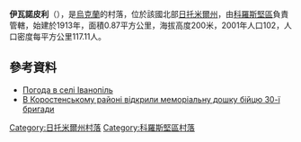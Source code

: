 {{coord|50|54|56|N|28|12|34|E|scale:30000|display=title}}

'''伊瓦諾皮利'''（{{lang-uk|Іванопіль}}），是[[烏克蘭|烏克蘭]]的村落，位於該國北部[[日托米爾州|日托米爾州]]，由[[科羅斯堅區|科羅斯堅區]]負責管轄，始建於1913年，面積0.87平方公里，海拔高度200米，2001年人口102，人口密度每平方公里117.11人。

==參考資料==
* [http://weather.in.ua/ua/zhitomirskaja/9441 Погода в селі Іванопіль] {{Wayback|url=http://weather.in.ua/ua/zhitomirskaja/9441 |date=20111219160346 }}
* [http://www.1.zt.ua/news/rizne/v-korostenskomu-rayoni-vidkrili-memorialnu-doshku-biytsyu-30-yi-brigadi.html В Коростенському районі відкрили меморіальну дошку бійцю 30-ї бригади] {{Wayback|url=http://www.1.zt.ua/news/rizne/v-korostenskomu-rayoni-vidkrili-memorialnu-doshku-biytsyu-30-yi-brigadi.html |date=20151210223843 }}

{{DEFAULTSORT:Іванопіль}}
[[Category:日托米爾州村落|Category:日托米爾州村落]]
[[Category:科羅斯堅區村落|Category:科羅斯堅區村落]]


{{Zhytomyr-geo-stub}}